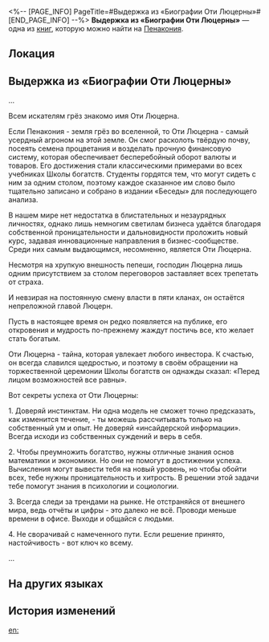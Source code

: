 <%-- [PAGE_INFO]
PageTitle=#Выдержка из «Биографии Оти Люцерны»#
[END_PAGE_INFO] --%>
{{Дополнить}}
{{Книга Инфобокс
|id           = 409
|Название     = 
|Изображение  = Предмет Газета.png
|Мир          = Пенакония
|Томов        = 1
|Автор        = <!--нужно добавить-->
|Описание     = Выдержка из биографии Оти Люцерны, главы клана Люцерн, опубликованная известным журналистом. Подлинность изложенной здесь информации остаётся загадкой.
|Том1         = {{tx}}
|Источник1    = {{tx|Отсутствует источник}}
|Персонажи    = 
|Фракции      = 
}}
'''Выдержка из «Биографии Оти Люцерны»''' — одна из [[Книги|книг]], которую можно найти на [[Пенакония]].

==Локация==
{{Отметка карты|<!--название карты-->|<!--id отметки-->}}

==Выдержка из «Биографии Оти Люцерны»==
...

Всем искателям грёз знакомо имя Оти Люцерна.

Если Пенакония - земля грёз во вселенной, то Оти Люцерна - самый усердный агроном на этой земле. Он смог расколоть твёрдую почву, посеять семена процветания и возделать прочную финансовую систему, которая обеспечивает бесперебойный оборот валюты и товаров. Его достижения стали классическими примерами во всех учебниках Школы богатств. Студенты гордятся тем, что могут сидеть с ним за одним столом, поэтому каждое сказанное им слово было тщательно записано и собрано в издании «Беседы» для последующего анализа.

В нашем мире нет недостатка в блистательных и незаурядных личностях, однако лишь немногим светилам бизнеса удаётся благодаря собственной проницательности и дальновидности проложить новый курс, задавая инновационные направления в бизнес-сообществе. Среди них самым выдающимся, несомненно, является Оти Люцерна.

Несмотря на хрупкую внешность пепеши, господин Люцерна лишь одним присутствием за столом переговоров заставляет всех трепетать от страха.

И невзирая на постоянную смену власти в пяти кланах, он остаётся непреложной главой Люцерн.

Пусть в настоящее время он редко появляется на публике, его откровения и мудрость по-прежнему жаждут постичь все, кто желает стать богатым.

Оти Люцерна - тайна, которая увлекает любого инвестора. К счастью, он всегда славился щедростью, и поэтому в своём обращении на торжественной церемонии Школы богатств он однажды сказал: «Перед лицом возможностей все равны».

Вот секреты успеха от Оти Люцерны:

1. Доверяй инстинктам. Ни одна модель не сможет точно предсказать, как изменится течение, - ты можешь рассчитывать только на собственный ум и опыт. Не доверяй «инсайдерской информации». Всегда исходи из собственных суждений и верь в себя.

2. Чтобы преумножить богатство, нужны отличные знания основ математики и экономики. Но они не помогут в достижении успеха. Вычисления могут вывести тебя на новый уровень, но чтобы обойти всех, тебе нужны проницательность и хитрость. В решении этой задачи тебе помогут знания в психологии и социологии.

3. Всегда следи за трендами на рынке. Не отстраняйся от внешнего мира, ведь отчёты и цифры - это далеко не всё. Проводи меньше времени в офисе. Выходи и общайся с людьми.

4. Не сворачивай с намеченного пути. Если решение принято, настойчивость - вот ключ ко всему.

...







==На других языках==
{{На других языках
|en   = Excerpt from ''Oti Alfalfa: The Biography''
|zhs  = 《奥帝•艾弗法传》节选
|zht  = 《奧帝•艾弗法傳》節選
|ja   = 『オーディ・アルファルファ伝』抜粋
|ko   = ≪오티•알팔파 전기≫ 발췌
|es   = Extracto de «Oti Alfalfa: La biografía»
|fr   = Extrait&nbsp;: ''Oti Grand-Trèfle&nbsp;: une biographie''
|ru   = Выдержка из «Биографии Оти Люцерны»
|th   = บทคัดสรร "อัตชีวประวัติของ Oti Alfalfa"
|vi   = Đoạn Trích "Oti Alfalfa Truyện Ký"
|de   = Auszug aus „Oti Alfalfa: Eine Biografie“
|id   = Kutipan "Biografi Oti Alfalfa"
|pt   = Trecho de "Oti Alfafa: a Biografia"
}}

==История изменений==
{{История изменений|3.5}}

[[en:]]